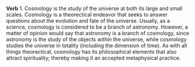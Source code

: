 '''Verb'''
1. Cosmology is the study of the universe at both its large and small scales.  Cosmology is a theorectical endeavor that seeks to answer questions about the evolution and fate of the universe.  Usually, as a science, cosmology is considered to be a branch of astronomy.  However, a matter of opinion would say that astronomy is a branch of cosmology, since astronomy is the study of the objects ''within'' the universe, while cosmology studies the universe in totality (including the dimension of time).  As with all things theorectical, cosmology has its philosophical elements that also attract spirituality; thereby making it an accepted metaphysical practice.